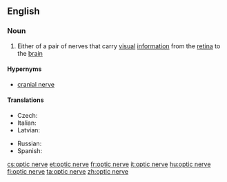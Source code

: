 ==English==

===Noun===
{{wikipedia}}
{{en-noun|sg=[[optic]] [[nerve]]}}

# {{neuroanatomy}} Either of a pair of nerves that carry [[visual]] [[information]] from the [[retina]] to the [[brain]]

====Hypernyms====
* [[cranial nerve]]

====Translations====
{{trans-top|nerve}}
* Czech: {{t+|cs|zrakový nerv|m}}
* Italian: {{t-|it|nervo ottico|m}}
* Latvian: {{t|lv|redzes nervs|m}}
{{trans-mid}}
* Russian: {{t|ru|зрительный нерв|m|sc=Cyrl}}
* Spanish: {{t|es|nervio óptico|m}}
{{trans-bottom}}

[[cs:optic nerve]]
[[et:optic nerve]]
[[fr:optic nerve]]
[[it:optic nerve]]
[[hu:optic nerve]]
[[fi:optic nerve]]
[[ta:optic nerve]]
[[zh:optic nerve]]